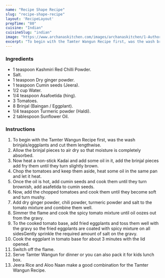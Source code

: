 ---
name: "Recipe Shape Recipe"
slug: "recipe-shape-recipe"
layout: 'RecipeLayout'
prepTime: "80"
cuisine: "Indian"
cuisineSlug: "indian"
image: "https://www.archanaskitchen.com/images/archanaskitchen/1-Author/Karthika_Gopalakrishnan/Tamter_Wangun.jpg"
excerpt: "To begin with the Tamter Wangun Recipe first, was the wash brinjalseggplants and cut them lengthwise"
---

### Ingredients

- 1 teaspoon Kashmiri Red Chilli Powder.
- Salt.
- 1 teaspoon Dry ginger powder.
- 1 teaspoon Cumin seeds (Jeera).
- 1/2 cup Water.
- 1/4 teaspoon Asafoetida (hing).
- 3 Tomatoes.
- 8 Brinjal (Baingan / Eggplant).
- 1/4 teaspoon Turmeric powder (Haldi).
- 2 tablespoon Sunflower Oil.

### Instructions

1. To begin with the Tamter Wangun Recipe first, was the wash brinjals/eggplants and cut them lengthwise.
1. Allow the brinjal pieces to air dry so that moisture is completely absorbed.
1. Now heat a non-stick Kadai and add some oil in it, add the brinjal pieces add fry them until they turn slightly brown.
1. Chop the tomatoes and keep them aside, heat some oil in the same pan and let it heat.
1. Once the oil is hot, add cumin seeds and cook them until they turn brownish, add asafetida to cumin seeds.
1. Now, add the chopped tomatoes and cook them until they become soft and turn mushy.
1. Add dry ginger powder, chili powder, turmeric powder and salt to the tomato mixture and combine them well.
1. Simmer the flame and cook the spicy tomato mixture until oil oozes out from the gravy.
1. To the cooked tomato base, add fried eggplants and toss them well with the gravy so the fried eggplants are coated with spicy mixture on all sidesGently sprinkle the required amount of salt on the gravy.
1. Cook the eggplant in tomato base for about 3 minutes with the lid opened.
1. Switch off the flame.
1. Serve Tamter Wangun for dinner or you can also pack it for kids lunch box.
1. Jeera Rice and Aloo Naan make a good combination for the Tamter Wangun Recipe.
